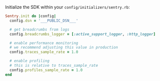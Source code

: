 Initialize the SDK within your `config/initializers/sentry.rb`:

<SignInNote />

```ruby {filename:config/initializers/sentry.rb} {"onboardingOptions": {"performance": "6-9", "profiling": "10-13"}}
Sentry.init do |config|
  config.dsn = '___PUBLIC_DSN___'

  # get breadcrumbs from logs
  config.breadcrumbs_logger = [:active_support_logger, :http_logger]

  # enable performance monitoring
  # we recommend adjusting this value in production
  config.traces_sample_rate = 1.0

  # enable profiling
  # this is relative to traces_sample_rate
  config.profiles_sample_rate = 1.0
end
```
